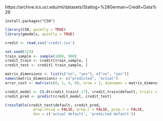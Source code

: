 
https://archive.ics.uci.edu/ml/datasets/Statlog+%28German+Credit+Data%29


```
install.packages("C50")
```

```r
library(C50, quietly = TRUE)
library(gmodels, quietly = TRUE)
```

```r
credit <- read.csv('credit.csv')

set.seed(123)
train_sample <- sample(1000, 900)
credit_train <- credit[train_sample, ]
credit_test <- credit[-train_sample, ]

matrix_dimensions <- list(c("no", "yes"), c("no", "yes"))
names(matrix_dimensions) <- c("predicted", "actual")
error_cost <- matrix(c(0, 1, 4, 0), nrow = 2, dimnames = matrix_dimensions)

credit_model <- C5.0(credit_train[-17], credit_train$default, trials = 10, costs = error_cost)
credit_pred <- predict(credit_model, credit_test)

CrossTable(credit_test$default, credit_pred,
             prop.chisq = FALSE, prop.c = FALSE, prop.r = FALSE,
             dnn = c('actual default', 'predicted default'))
```